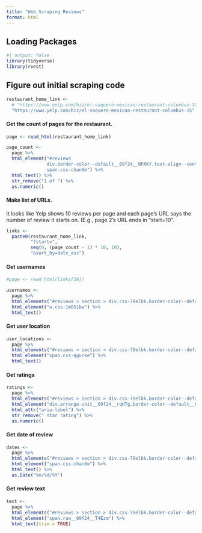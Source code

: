 ```yaml
---
title: "Web Scraping Reviews"
format: html
---
```


## Loading Packages

```r
#| output: false
library(tidyverse)
library(rvest)
```

## Figure out initial scraping code

```r
restaurant_home_link <- 
  # "https://www.yelp.com/biz/el-vaquero-mexican-restaurant-columbus-10"
  "https://www.yelp.com/biz/el-vaquero-mexican-restaurant-columbus-15"
```

#### Get the count of pages for the restaurant.

```r
page <- read_html(restaurant_home_link)

page_count <- 
  page %>% 
  html_element("#reviews 
               div.border-color--default__09f24__NPAKY.text-align--center__09f24__fYBGO 
               span.css-chan6m") %>% 
  html_text() %>% 
  str_remove("1 of ") %>% 
  as.numeric()
```

#### Make list of URLs.

It looks like Yelp shows 10 reviews per page and each page's URL says the number of review it starts on. (E.g., page 2's URL ends in "start=10".

```r
links <-
  paste0(restaurant_home_link,
         "?start=",
         seq(0, (page_count - 1) * 10, 10),
         "&sort_by=date_asc")
```

#### Get usernames

```r
#page <- read_html(links[16])

usernames <- 
  page %>% 
  html_elements("#reviews > section > div.css-79elbk.border-color--default__09f24__NPAKY li.margin-b5__09f24__pTvws.border-color--default__09f24__NPAKY") %>% 
  html_element("a.css-1m051bw") %>% 
  html_text()
```

#### Get user location

```r
user_locations <- 
  page %>% 
  html_elements("#reviews > section > div.css-79elbk.border-color--default__09f24__NPAKY li.margin-b5__09f24__pTvws.border-color--default__09f24__NPAKY") %>% 
  html_element("span.css-qgunke") %>% 
  html_text()
```

#### Get ratings

```r
ratings <- 
  page %>% 
  html_elements("#reviews > section > div.css-79elbk.border-color--default__09f24__NPAKY li.margin-b5__09f24__pTvws.border-color--default__09f24__NPAKY") %>% 
  html_element("div.arrange-unit__09f24__rqHTg.border-color--default__09f24__NPAKY span div") %>% 
  html_attr("aria-label") %>% 
  str_remove(" star rating") %>% 
  as.numeric()
```

#### Get date of review

```r
dates <- 
  page %>% 
  html_elements("#reviews > section > div.css-79elbk.border-color--default__09f24__NPAKY li.margin-b5__09f24__pTvws.border-color--default__09f24__NPAKY") %>% 
  html_element("span.css-chan6m") %>% 
  html_text() %>% 
  as.Date("%m/%d/%Y")
```

#### Get review text

```r
text <-
  page %>% 
  html_elements("#reviews > section > div.css-79elbk.border-color--default__09f24__NPAKY li.margin-b5__09f24__pTvws.border-color--default__09f24__NPAKY") %>% 
  html_element("span.raw__09f24__T4Ezm") %>% 
  html_text(trim = TRUE)
```
